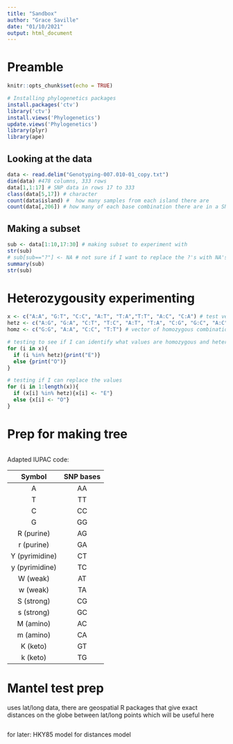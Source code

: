 ```yaml
---
title: "Sandbox"
author: "Grace Saville"
date: "01/10/2021"
output: html_document
---
```

# Preamble 
```r
knitr::opts_chunk$set(echo = TRUE)
```

```r
# Installing phylogenetics packages
install.packages('ctv')
library('ctv')
install.views('Phylogenetics')
update.views('Phylogenetics')
library(plyr)
library(ape)
```

## Looking at the data
```r
data <- read.delim("Genotyping-007.010-01_copy.txt")
dim(data) #478 columns, 333 rows
data[1,1:17] # SNP data in rows 17 to 333
class(data[5,17]) # character
count(data$island) #  how many samples from each island there are
count(data[,206]) # how many of each base combination there are in a SNP column
```

## Making a subset
```r
sub <- data[1:10,17:30] # making subset to experiment with
str(sub)
# sub[sub=="?"] <- NA # not sure if I want to replace the ?'s with NA's
summary(sub)
str(sub)

```

# Heterozygousity experimenting
```r
x <- c("A:A", "G:T", "C:C", "A:T", "T:A","T:T", "A:C", "C:A") # test vector
hetz <- c("A:G", "G:A", "C:T", "T:C", "A:T", "T:A", "C:G", "G:C", "A:C", "C:A", "G:T", "T:G") # vector of heterozygous combinations
homz <- c("G:G", "A:A", "C:C", "T:T") # vector of homozygous combinations

# testing to see if I can identify what values are homozygous and heterozygous within a vector
for (i in x){
  if (i %in% hetz){print("E")}
  else {print("O")}
}

# testing if I can replace the values
for (i in 1:length(x)){
  if (x[i] %in% hetz){x[i] <- "E"}
  else {x[i] <- "O"}
}
```

# Prep for making tree
```r

```
Adapted IUPAC code:  

|Symbol|SNP bases|
|:----:|:----:|
|A|AA|
|T|TT|
|C|CC|
|G|GG|
|R (purine)|AG|
|r (purine)|GA|
|Y (pyrimidine)|CT|
|y (pyrimidine)|TC|
|W (weak)|AT|
|w (weak)|TA|
|S (strong)|CG|
|s (strong)|GC|
|M (amino)|AC|
|m (amino)|CA|
|K (keto)|GT|
|k (keto)|TG|




# Mantel test prep
uses lat/long data, there are geospatial R packages that give exact distances on the globe between lat/long points which will be useful here 
```r

```
for later: HKY85 model for distances model
